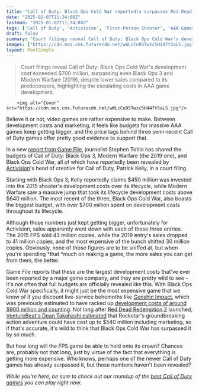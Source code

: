 ```yaml
---
title: "Call of Duty: Black Ops Cold War reportedly surpasses Red Dead Redemption 2's huge development costs, with a massive $700 million budget"
date: "2025-01-07T11:34:08Z"
lastmod: "2025-01-07T11:34:08Z"
tags: ['Call of Duty', 'Activision', 'First-Person Shooter', 'AAA Games', 'Game Development Costs', 'Budget', 'Sales']
draft: false
summary: "Court filings reveal Call of Duty: Black Ops Cold War's development cost exceeded $700 million, surpassing even Black Ops 3 and Modern Warfare (2019), despite lower sales compared to its predecessors, highlighting the escalating costs in AAA game development."
images: ["https://cdn.mos.cms.futurecdn.net/wWLcCu95Twzc5H447t5aLS.jpg"]
layout: PostSimple
---
```

> Court filings reveal Call of Duty: Black Ops Cold War's development cost exceeded $700 million, surpassing even Black Ops 3 and Modern Warfare (2019), despite lower sales compared to its predecessors, highlighting the escalating costs in AAA game development.


        <img alt="Cover" src="https://cdn.mos.cms.futurecdn.net/wWLcCu95Twzc5H447t5aLS.jpg"/>
        
Believe it or not, video games are rather expensive to make. Between development costs and marketing, it feels like budgets for massive AAA games keep getting bigger, and the price tags behind three semi-recent Call of Duty games offer pretty good evidence to support that. 

In a new [<u>report from Game File</u>](https://www.gamefile.news/p/call-of-duty-budgets-development-costs-black-ops-modern-warfare), journalist Stephen Totilo has shared the budgets of Call of Duty: Black Ops 3, Modern Warfare (the 2019 one), and Black Ops Cold War, all of which have reportedly been revealed by [Activision](https://www.gamesradar.com/tag/activision/)'s head of creative for Call of Duty, Patrick Kelly, in a court filing. 

Starting with Black Ops 3, Kelly reportedly claims $450 million was invested into the 2015 shooter's development costs over its lifecycle, while Modern Warfare saw a massive jump that took its lifecycle development costs above $640 million. The most recent of the three, Black Ops Cold War, also boasts the biggest budget, with over $700 million spent on development costs throughout its lifecycle. 

Although those numbers just kept getting bigger, unfortunately for Activision, sales apparently went down with each of those three entries. The 2015 FPS sold 43 million copies, while the 2019 entry's sales dropped to 41 million copies, and the most expensive of the bunch shifted 30 million copies. Obviously, none of those figures are to be sniffed at, but when you're spending *that *much on making a game, the more sales you can get from them, the better.

Game File reports that these are the largest development costs that've ever been reported by a major game company, and they are pretty wild to see – it's not often that full budgets are officially revealed like this. With Black Ops Cold War specifically, it might just be the most expensive game that we know of if you discount live-service behemoths like [<u>Genshin Impact</u>](https://www.gamesradar.com/genshin-impact-tips/), which was previously estimated to have racked up [<u>development costs of around $900 million and counting</u>](https://www.gamesradar.com/games/open-world/its-taken-4-years-and-roughly-dollar900-million-but-genshin-impact-is-a-better-open-world-rpg-than-ever-after-update-50/). Not long after [<u>Red Dead Redemption 2</u>](https://www.gamesradar.com/red-dead-redemption-2-tips/) launched, [<u>VentureBeat's Dean Takahashi estimated</u>](https://venturebeat.com/business/red-dead-redemption-2-could-hit-20-million-in-sales-and-turn-a-profit-by-december/) that Rockstar's groundbreaking action adventure could have cost up to $540 million including marketing, so if that's accurate, it's wild to think that Black Ops Cold War has surpassed it by so much. 

But how long will the FPS game be able to hold onto its crown? Chances are, probably not that long, just by virtue of the fact that everything is getting more expensive. Who knows, perhaps one of the newer Call of Duty games has already surpassed it, but those numbers haven't been revealed?

*While you're here, be sure to check out our roundup of the *[<u><em>best Call of Duty games</em></u>](https://www.gamesradar.com/best-call-of-duty-games/)* you can play right now.*
        